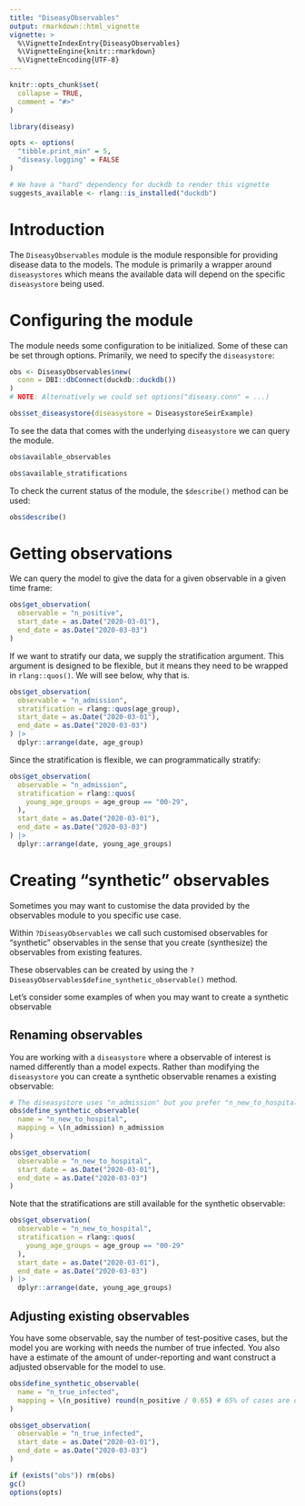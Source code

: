 ```yaml
---
title: "DiseasyObservables"
output: rmarkdown::html_vignette
vignette: >
  %\VignetteIndexEntry{DiseasyObservables}
  %\VignetteEngine{knitr::rmarkdown}
  %\VignetteEncoding{UTF-8}
---
```


```r
knitr::opts_chunk$set(
  collapse = TRUE,
  comment = "#>"
)
```

```r
library(diseasy)
```

```r
opts <- options(
  "tibble.print_min" = 5,
  "diseasy.logging" = FALSE
)

# We have a "hard" dependency for duckdb to render this vignette
suggests_available <- rlang::is_installed("duckdb")
```

# Introduction
The `DiseasyObservables` module is the module responsible for providing disease data to the models.
The module is primarily a wrapper around `diseasystores` which means the available data will depend on the specific
`diseasystore` being used.

# Configuring the module
The module needs some configuration to be initialized. Some of these can be set through options.
Primarily, we need to specify the `diseasystore`:

```r
obs <- DiseasyObservables$new(
  conn = DBI::dbConnect(duckdb::duckdb())
)
# NOTE: Alternatively we could set options("diseasy.conn" = ...)

obs$set_diseasystore(diseasystore = DiseasystoreSeirExample)
```

To see the data that comes with the underlying `diseasystore` we can query the module.
```r
obs$available_observables
```

```r
obs$available_stratifications
```

To check the current status of the module, the `$describe()` method can be used:
```r
obs$describe()
```

# Getting observations
We can query the model to give the data for a given observable in a given time frame:
```r
obs$get_observation(
  observable = "n_positive",
  start_date = as.Date("2020-03-01"),
  end_date = as.Date("2020-03-03")
)
```

If we want to stratify our data, we supply the stratification argument.
This argument is designed to be flexible, but it means they need to be wrapped in `rlang::quos()`.
We will see below, why that is.
```r
obs$get_observation(
  observable = "n_admission",
  stratification = rlang::quos(age_group),
  start_date = as.Date("2020-03-01"),
  end_date = as.Date("2020-03-03")
) |>
  dplyr::arrange(date, age_group)
```

Since the stratification is flexible, we can programmatically stratify:
```r
obs$get_observation(
  observable = "n_admission",
  stratification = rlang::quos(
    young_age_groups = age_group == "00-29",
  ),
  start_date = as.Date("2020-03-01"),
  end_date = as.Date("2020-03-03")
) |>
  dplyr::arrange(date, young_age_groups)
```

# Creating "synthetic" observables
Sometimes you may want to customise the data provided by the observables module to you specific use case.

Within `?DiseasyObservables` we call such customised observables for "synthetic" observables in the sense that
you create (synthesize) the observables from existing features.

These observables can be created by using the `?DiseasyObservables$define_synthetic_observable()` method.

Let's consider some examples of when you may want to create a synthetic observable

## Renaming observables
You are working with a `diseasystore` where a observable of interest is named differently than a model expects.
Rather than modifying the `diseasystore` you can create a synthetic observable renames a existing observable:

```r
# The diseasystore uses "n_admission" but you prefer "n_new_to_hospital"
obs$define_synthetic_observable(
  name = "n_new_to_hospital",
  mapping = \(n_admission) n_admission
)

obs$get_observation(
  observable = "n_new_to_hospital",
  start_date = as.Date("2020-03-01"),
  end_date = as.Date("2020-03-03")
)
```

Note that the stratifications are still available for the synthetic observable:
```r
obs$get_observation(
  observable = "n_new_to_hospital",
  stratification = rlang::quos(
    young_age_groups = age_group == "00-29"
  ),
  start_date = as.Date("2020-03-01"),
  end_date = as.Date("2020-03-03")
) |>
  dplyr::arrange(date, young_age_groups)
```

## Adjusting existing observables
You have some observable, say the number of test-positive cases, but the model you are working with needs
the number of true infected.
You also have a estimate of the amount of under-reporting and want construct a adjusted
observable for the model to use.

```r
obs$define_synthetic_observable(
  name = "n_true_infected",
  mapping = \(n_positive) round(n_positive / 0.65) # 65% of cases are detected
)

obs$get_observation(
  observable = "n_true_infected",
  start_date = as.Date("2020-03-01"),
  end_date = as.Date("2020-03-03")
)
```

```r
if (exists("obs")) rm(obs)
gc()
options(opts)
```
